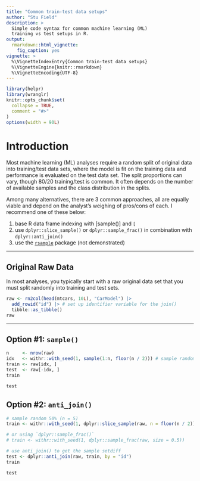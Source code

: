 ```yaml
---
title: "Common train-test data setups"
author: "Stu Field"
description: >
  Simple code syntax for common machine learning (ML)
  training vs test setups in R.
output:
  rmarkdown::html_vignette:
    fig_caption: yes
vignette: >
  %\VignetteIndexEntry{Common train-test data setups}
  %\VignetteEngine{knitr::rmarkdown}
  %\VignetteEncoding{UTF-8}
---
```


```r
library(helpr)
library(wranglr)
knitr::opts_chunk$set(
  collapse = TRUE,
  comment = "#>"
)
options(width = 90L)
```


# Introduction

Most machine learning (ML) analyses require a random split of original data
into training/test data sets, where the model is fit on the training data
and performance is evaluated on the test data set. The split proportions can
vary, though 80/20 training/test is common. It often depends on the number of
available samples and the class distribution in the splits.

Among many alternatives, there are 3 common approaches, all are equally
viable and depend on the analyst's weighing of pros/cons of each.
I recommend one of these below:

1. base R data frame indexing with [sample()] and `[`
1. use `dplyr::slice_sample()` or `dplyr::sample_frac()` in
   combination with `dplyr::anti_join()`
1. use the [`rsample`](https://rsample.tidymodels.org) package (not demonstrated)

---------


## Original Raw Data

In most analyses, you typically start with a raw original data set that
you must split randomly into training and test sets.

```r
raw <- rn2col(head(mtcars, 10L), "CarModel") |>
  add_rowid("id") |> # set up identifier variable for the join()
  tibble::as_tibble()
raw
```


---------


## Option #1: `sample()`

```r
n     <- nrow(raw)
idx   <- withr::with_seed(1, sample(1:n, floor(n / 2))) # sample random 50% (n = 5)
train <- raw[idx, ]
test  <- raw[-idx, ]
train

test
```


## Option #2: `anti_join()`

```r
# sample random 50% (n = 5)
train <- withr::with_seed(1, dplyr::slice_sample(raw, n = floor(n / 2)))

# or using `dplyr::sample_frac()`
# train <- withr::with_seed(1, dplyr::sample_frac(raw, size = 0.5))

# use anti_join() to get the sample setdiff
test <- dplyr::anti_join(raw, train, by = "id")
train

test
```

